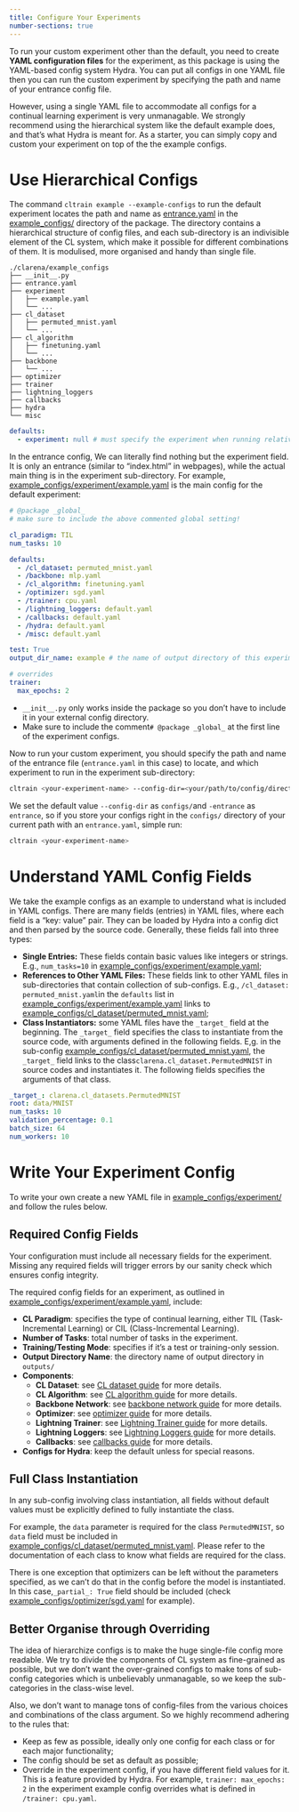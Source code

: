 ```yaml
---
title: Configure Your Experiments
number-sections: true
---
```


To run your custom experiment other than the default, you need to create **YAML configuration files** for the experiment, as this package is using the YAML-based config system Hydra. You can put all configs in one YAML file then you can run the custom experiment by specifying the path and name of your entrance config file.

However, using a single YAML file to accommodate all configs for a continual learning experiment is very unmanagable. We strongly recommend using the hierarchical system like the default example does, and that's what Hydra is meant for. As a starter, you can simply copy and custom your experiment on top of the the example configs.

# Use Hierarchical Configs

The command `cltrain example --example-configs` to run the default experiment locates the path and name as [entrance.yaml](https://github.com/pengxiang-wang/continual-learning-arena/tree/main/clarena/example_configs/entrance.yaml) in the [example_configs/](https://github.com/pengxiang-wang/continual-learning-arena/tree/main/clarena/example_configs/) directory of the package. The directory contains a hierarchical structure of config files, and each sub-directory is an indivisible element of the CL system, which make it possible for different combinations of them. It is modulised, more organised and handy than single file.

```plain
./clarena/example_configs
├── __init__.py
├── entrance.yaml
├── experiment
│   ├── example.yaml
│   └── ...
├── cl_dataset
│   ├── permuted_mnist.yaml
│   └── ...
├── cl_algorithm
│   ├── finetuning.yaml
│   └── ...
├── backbone
│   └── ...
├── optimizer
├── trainer
├── lightning_loggers
├── callbacks
├── hydra
└── misc
```



```.yaml
defaults:
  - experiment: null # must specify the experiment when running relative command
```

In the entrance config, We can literally find nothing but the experiment field. It is only an entrance (similar to "index.html" in webpages), while the actual main thing is in the experiment sub-directory. For example, [example_configs/experiment/example.yaml](https://github.com/pengxiang-wang/continual-learning-arena/tree/main/clarena/example_configs/experiment/example.yaml) is the main config for the default experiment:


```.yaml
# @package _global_
# make sure to include the above commented global setting!

cl_paradigm: TIL
num_tasks: 10

defaults:
  - /cl_dataset: permuted_mnist.yaml
  - /backbone: mlp.yaml
  - /cl_algorithm: finetuning.yaml
  - /optimizer: sgd.yaml
  - /trainer: cpu.yaml
  - /lightning_loggers: default.yaml
  - /callbacks: default.yaml
  - /hydra: default.yaml
  - /misc: default.yaml

test: True
output_dir_name: example # the name of output directory of this experiment

# overrides
trainer:
  max_epochs: 2
```

::: { .callout-note }
- `__init__.py` only works inside the package so you don't have to include it in your external config directory.
- Make sure to include the comment`# @package _global_` at the first line of the experiment configs.
:::

Now to run your custom experiment, you should specify the path and name of the entrance file (`entrance.yaml` in this case) to locate, and which experiment to run in the experiment sub-directory:

```bash
cltrain <your-experiment-name> --config-dir=<your/path/to/config/directory> --entrance=<your-entrance-config-name>
```

We set the default value `--config-dir` as `configs/`and `-entrance` as `entrance`, so if you store your configs right in the `configs/` directory of your current path with an `entrance.yaml`, simple run:

```bash
cltrain <your-experiment-name>
```

# Understand YAML Config Fields

We take the example configs as an example to understand what is included in YAML configs. There are many fields (entries) in YAML files, where each field is a "key: value" pair. They can be loaded by Hydra into a config dict and then parsed by the source code. Generally, these fields fall into three types:

- **Single Entries:** These fields contain basic values like integers or strings. E.g., `num_tasks=10 ` in [example_configs/experiment/example.yaml](https://github.com/pengxiang-wang/continual-learning-arena/tree/main/clarena/example_configs/experiment/example.yaml);
- **References to Other YAML Files:** These fields link to other YAML files in sub-directories that contain collection of sub-configs. E.g., `/cl_dataset: permuted_mnist.yaml`in the `defaults` list in [example_configs/experiment/example.yaml](https://github.com/pengxiang-wang/continual-learning-arena/tree/main/clarena/example_configs/experiment/example.yaml) links to [example_configs/cl_dataset/permuted_mnist.yaml](https://github.com/pengxiang-wang/continual-learning-arena/tree/main/clarena/example_configs/cl_dataset/permuted_mnist.yaml);
-  **Class Instantiators:** some YAML files have the `_target_` field at the beginning. The `_target_` field specifies the class to instantiate from the source code, with arguments defined in the following fields. E,g. in the sub-config [example_configs/cl_dataset/permuted_mnist.yaml](https://github.com/pengxiang-wang/continual-learning-arena/tree/main/clarena/example_configs/cl_dataset/permuted_mnist.yaml), the `_target_` field links to the class`clarena.cl_dataset.PermutedMNIST` in source codes and instantiates it. The following fields specifies the arguments of that class.

```.yaml
_target_: clarena.cl_datasets.PermutedMNIST
root: data/MNIST
num_tasks: 10
validation_percentage: 0.1
batch_size: 64
num_workers: 10
```


# Write Your Experiment Config

To write your own create a new YAML file in  [example_configs/experiment/](https://github.com/pengxiang-wang/continual-learning-arena/tree/main/clarena/example_configs/experiment/) and follow the rules below.

## Required Config Fields

Your configuration must include all necessary fields for the experiment. Missing any required fields will trigger errors by our sanity check which ensures config integrity.

The required config fields for an experiment, as outlined in [example_configs/experiment/example.yaml](https://github.com/pengxiang-wang/continual-learning-arena/tree/main/clarena/example_configs/experiment/example.yaml), include:

- **CL Paradigm**: specifies the type of continual learning, either TIL (Task-Incremental Learning) or CIL (Class-Incremental Learning).
- **Number of Tasks**: total number of tasks in the experiment.
- **Training/Testing Mode**: specifies if it’s a test or training-only session.
- **Output Directory Name**: the directory name of output directory in `outputs/`
- **Components**:
  - **CL Dataset**: see [CL dataset guide](CL-dataset.qmd) for more details.
  - **CL Algorithm**: see [CL algorithm guide](CL-algorithm.qmd) for more details.
  - **Backbone Network**: see [backbone network guide](backbone-network.qmd) for more details.
  - **Optimizer**: see [optimizer guide](optimizer.qmd) for more details.
  - **Lightning Trainer**: see [Lightning Trainer guide](lightning-trainer.qmd) for more details.
  - **Lightning Loggers**: see [Lightning Loggers guide](lightning-loggers.qmd) for more details.
  - **Callbacks**: see [callbacks guide](callbacks.qmd) for more details.
- **Configs for Hydra**: keep the default unless for special reasons.

## Full Class Instantiation

In any sub-config involving class instantiation, all fields without default values must be explicitly defined to fully instantiate the class.

For example, the `data` parameter is required for the class `PermutedMNIST`, so `data` field must be included in [example_configs/cl_dataset/permuted_mnist.yaml](https://github.com/pengxiang-wang/continual-learning-arena/tree/main/clarena/example_configs/cl_dataset/permuted_mnist.yaml). Please refer to the documentation of each class to know what fields are required for the class.

There is one exception that optimizers can be left without the parameters specified, as we can't do that in the config before the model is instantiated. In this case,`_partial_: True` field should be included (check [example_configs/optimizer/sgd.yaml](https://github.com/pengxiang-wang/continual-learning-arena/tree/main/clarena/example_configs/optimizer/sgd.yaml) for example).

## Better Organise through Overriding

The idea of hierarchize configs is to make the huge single-file config more readable. We try to divide the components of CL system as fine-grained as possible, but we don't want the over-grained configs to make tons of sub-config categories which is unbelievably unmanagable, so we keep the sub-categories in the class-wise level.

Also, we don't want to manage tons of config-files from the various choices and combinations of the class argument. So we highly recommend adhering to the rules that:

- Keep as few as possible, ideally only one config for each class or for each major functionality;
- The config should be set as default as possible;
- Override in the experiment config, if you have different field values for it. This is a feature provided by Hydra. For example, `trainer: max_epochs: 2` in the experiment example config overrides what is defined in `/trainer: cpu.yaml`.
